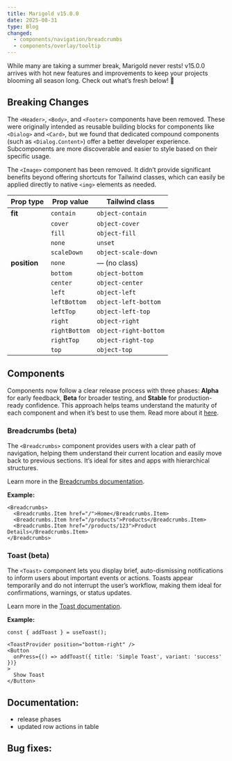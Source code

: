 ```yaml
---
title: Marigold v15.0.0
date: 2025-08-31
type: Blog
changed:
  - components/navigation/breadcrumbs
  - components/overlay/tooltip
---
```


While many are taking a summer break, Marigold never rests! v15.0.0 arrives with hot new features and improvements to keep your projects blooming all season long. Check out what’s fresh below! 🍉

## Breaking Changes

The `<Header>`, `<Body>`, and `<Footer>` components have been removed. These were originally intended as reusable building blocks for components like `<Dialog>` and `<Card>`, but we found that dedicated compound components (such as `<Dialog.Content>`) offer a better developer experience. Subcomponents are more discoverable and easier to style based on their specific usage.

The `<Image>` component has been removed. It didn’t provide significant benefits beyond offering shortcuts for Tailwind classes, which can easily be applied directly to native `<img>` elements as needed.

| Prop type    | Prop value    | Tailwind class        |
| ------------ | ------------- | --------------------- |
| **fit**      | `contain`     | `object-contain`      |
|              | `cover`       | `object-cover`        |
|              | `fill`        | `object-fill`         |
|              | `none`        | `unset`               |
|              | `scaleDown`   | `object-scale-down`   |
| **position** | `none`        | — (no class)          |
|              | `bottom`      | `object-bottom`       |
|              | `center`      | `object-center`       |
|              | `left`        | `object-left`         |
|              | `leftBottom`  | `object-left-bottom`  |
|              | `leftTop`     | `object-left-top`     |
|              | `right`       | `object-right`        |
|              | `rightBottom` | `object-right-bottom` |
|              | `rightTop`    | `object-right-top`    |
|              | `top`         | `object-top`          |

## Components

Components now follow a clear release process with three phases: **Alpha** for early feedback, **Beta** for broader testing, and **Stable** for production-ready confidence. This approach helps teams understand the maturity of each component and when it’s best to use them. Read more about it [here](/getting-started/release-phases).

### Breadcrumbs (beta)

The `<Breadcrumbs>` component provides users with a clear path of navigation, helping them understand their current location and easily move back to previous sections. It’s ideal for sites and apps with hierarchical structures.

Learn more in the [Breadcrumbs documentation](/components/navigation/breadcrumbs).

**Example:**

```tsx
<Breadcrumbs>
  <Breadcrumbs.Item href="/">Home</Breadcrumbs.Item>
  <Breadcrumbs.Item href="/products">Products</Breadcrumbs.Item>
  <Breadcrumbs.Item href="/products/123">Product Details</Breadcrumbs.Item>
</Breadcrumbs>
```

### Toast (beta)

The `<Toast>` component lets you display brief, auto-dismissing notifications to inform users about important events or actions. Toasts appear temporarily and do not interrupt the user’s workflow, making them ideal for confirmations, warnings, or status updates.

Learn more in the [Toast documentation](/components/overlay/toast).

**Example:**

```tsx
const { addToast } = useToast();

<ToastProvider position="bottom-right" />
<Button
  onPress={() => addToast({ title: 'Simple Toast', variant: 'success' })}
>
  Show Toast
</Button>
```

## Documentation:

- release phases
- updated row actions in table

## Bug fixes:
